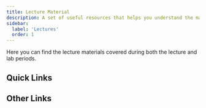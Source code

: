 ```yaml
---
title: Lecture Material 
description: A set of useful resources that helps you understand the material.
sidebar:
  label: 'Lectures'
  order: 1
---
```



Here you can find the lecture materials covered during both the lecture and lab periods.


## Quick Links

<CardGrid>	
    <LinkCard title="REST" href="rest/resources" />  
    <LinkCard title="Pagination & Filtering" href="pagination/pagination" />  
    <LinkCard title="Securing Web Services" href="security/aa" />      
    <LinkCard title="Implementation" href="../implementation/result-pattern" />  		
</CardGrid>

## Other Links
<CardGrid>	                
    <LinkCard title="PHP" href="../php/" />  		
    <LinkCard title="JavaScript" href="../javascript/ajax" />  		
</CardGrid>
